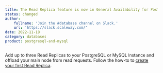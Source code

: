 ```yaml
---
title: The Read Replica feature is now in General Availability for PostgreSQL and MySQL!
status: changed
author:
    fullname: 'Join the #database channel on Slack.'
    url: 'https://slack.scaleway.com/'
date: 2022-11-18
category: databases
product: postgresql-and-mysql
---
```


Add up to three Read Replicas to your PostgreSQL or MySQL Instance and offload your main node from read requests. Follow the how-to to [create your first Read Replica](/managed-databases/postgresql-and-mysql/how-to/create-read-replica).
